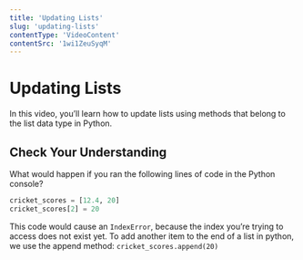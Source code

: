 ```yaml
---
title: 'Updating Lists'
slug: 'updating-lists'
contentType: 'VideoContent'
contentSrc: '1wi1ZeuSyqM'
---
```


# Updating Lists

In this video, you’ll learn how to update lists using methods that belong to the list data type in Python.

## Check Your Understanding

<FlashCard>
<Prompt>

What would happen if you ran the following lines of code in the Python console? 

```Python
cricket_scores = [12.4, 20]
cricket_scores[2] = 20
```

</Prompt>
<Answer>

This code would cause an `IndexError`, because the index you’re trying to access does not exist yet. To add another item to the end of a list in python, we use the append method: `cricket_scores.append(20)`

</Answer>
</FlashCard>